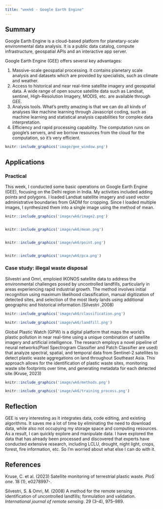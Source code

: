 ```yaml
---
title: "week6 - Google Earth Engine"
---
```


## Summary

Google Earth Engine is a cloud-based platform for planetary-scale environmental data analysis. It is a public data catalog, compute infrastructure, geospatial APIs and an interactive app server.

Google Earth Engine (GEE) offers several key advantages:

1.  Massive-scale geospatial processing. It contains planetary scale analysis and datasets which are provided by specialists, such as climate and weather.
2.  Access to historical and near real-time satellite imagery and geospatial data. A wide range of open source satellite data such as Landsat, sentinel, High-Resolution Imagery, MODIS, etc. are available through GEE.
3.  Analysis tools. What's pretty amazing is that we can do all kinds of analyses like machine learning through Javascript coding, such as machine learning and statistical analysis capabilities for complex data interpretation.
4.  Efficiency and rapid processing capability. The computation runs on google's servers, and we borrow resources from the cloud for the computation, so it's very efficient.

```r
knitr::include_graphics('image/gee_window.png')
```

## Applications

### Practical

This week, I conducted some basic operations on Google Earth Engine (GEE), focusing on the Delhi region in India. My activities included adding points and polygons. I loaded Landsat satellite imagery and used vector administrative boundaries from GADM for cropping. Since I loaded multiple images, I synthesized them into a single image using the method of mean.

```r
knitr::include_graphics('image/wk6/image2.png')


knitr::include_graphics('image/wk6/mean.png')


knitr::include_graphics('image/wk6/point.png')


knitr::include_graphics('image/wk6/pca.png')
```

### Case study: illegal waste disposal

Silvestri and Omri, emploied IKONOS satellite data to address the environmental challenges posed by uncontrolled landfills, particularly in areas experiencing rapid industrial growth. The method involves initial recognition using maximum likelihood classification, manual digitization of detected sites, and selection of the most likely lands using additional geographic and historical information.(Silvestri ,2008)

```r
knitr::include_graphics('image/wk6/classification.png')

```

```r
knitr::include_graphics('image/wk6/landfill.png')

```

Global Plastic Watch (GPW) is a digital platform that maps the world's plastic pollution in near real-time using a unique combination of satellite imagery and artificial intelligence. The research employs a novel pipeline of neural networks(Pixel Spectrogram Classifier and Patch Classifier are used) that analyze spectral, spatial, and temporal data from Sentinel-2 satellites to detect plastic waste aggregations on land throughout Southeast Asia. This approach allows for the identification of plastic waste sites, monitoring waste site footprints over time, and generating metadata for each detected site.(Kruse, 2023)

```r
knitr::include_graphics('image/wk6/methods.png')

knitr::include_graphics('image/wk6/training_process.png')

```

## Reflection

GEE is very interesting as it integrates data, code editing, and existing algorithms. It saves me a lot of time by eliminating the need to download data, while also not occupying my storage space and computing resources. As a result, I can quickly explore and manipulate data. I have explored the data that has already been processed and discovered that experts have conducted extensive research, including LCLU, drought, night light, crops, forest, fire information, etc. So I'm worried about what else I can do with it.

## References

Kruse, C. et al. (2023) Satellite monitoring of terrestrial plastic waste. *PloS one*. 18 (1), e0278997-.

Silvestri, S. & Omri, M. (2008) A method for the remote sensing identification of uncontrolled landfills; formulation and validation. *International journal of remote sensing*. 29 (3--4), 975--989.
